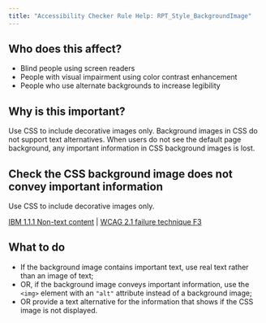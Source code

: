 ```yaml
---
title: "Accessibility Checker Rule Help: RPT_Style_BackgroundImage"
---
```


<div className="toolHelp">
<Row>
<Column colLg={5} colMd={3} colSm={4} className="toolLeft">

## Who does this affect?

* Blind people using screen readers
* People with visual impairment using color contrast enhancement
* People who use alternate backgrounds to increase legibility

## Why is this important?

Use CSS to include decorative images only. Background images in CSS do not support text alternatives. When users do not see the default page background, any important information in CSS background images is lost.

</Column>
<Column colLg={11} colMd={5} colSm={4} className="toolMain">

<div id="locLevel"></div>

## Check the CSS background image does not convey important information
Use CSS to include decorative images only.

[IBM 1.1.1 Non-text content](https://www.ibm.com/able/guidelines/ci162/non_text_content.html) | [WCAG 2.1 failure technique F3](https://www.w3.org/WAI/WCAG21/Techniques/failures/F3)

<div id="locSnippet"></div>

## What to do

* If the background image contains important text, use real text rather than an image of text;
* OR, if the background image conveys important information, use the `<img>` element with an `"alt"` attribute instead of a background image;
* OR provide a text alternative for the information that shows if the CSS image is not displayed.


</Column>
</Row>
</div>
